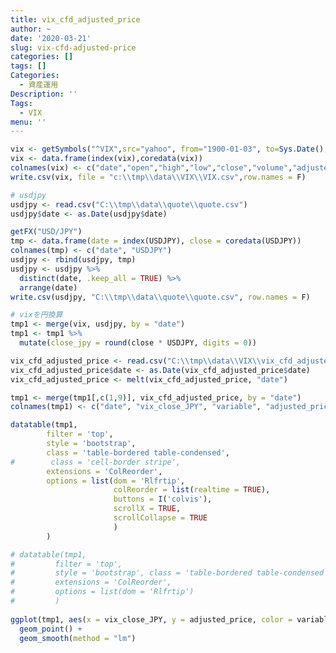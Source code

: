 ```yaml
---
title: vix_cfd_adjusted_price
author: ~
date: '2020-03-21'
slug: vix-cfd-adjusted-price
categories: []
tags: []
Categories:
  - 資産運用
Description: ''
Tags:
  - VIX
menu: ''
---
```

```r
vix <- getSymbols("^VIX",src="yahoo", from="1900-01-03", to=Sys.Date(), auto.assign=FALSE)
vix <- data.frame(index(vix),coredata(vix))
colnames(vix) <- c("date","open","high","low","close","volume","adjusted")
write.csv(vix, file = "c:\\tmp\\data\\VIX\\VIX.csv",row.names = F)

# usdjpy
usdjpy <- read.csv("C:\\tmp\\data\\quote\\quote.csv")
usdjpy$date <- as.Date(usdjpy$date)

getFX("USD/JPY")
tmp <- data.frame(date = index(USDJPY), close = coredata(USDJPY))
colnames(tmp) <- c("date", "USDJPY")
usdjpy <- rbind(usdjpy, tmp)
usdjpy <- usdjpy %>%
  distinct(date, .keep_all = TRUE) %>%
  arrange(date)
write.csv(usdjpy, "C:\\tmp\\data\\quote\\quote.csv", row.names = F)

# vixを円換算
tmp1 <- merge(vix, usdjpy, by = "date")
tmp1 <- tmp1 %>%
  mutate(close_jpy = round(close * USDJPY, digits = 0))

vix_cfd_adjusted_price <- read.csv("C:\\tmp\\data\\VIX\\vix_cfd_adjusted_price.csv")
vix_cfd_adjusted_price$date <- as.Date(vix_cfd_adjusted_price$date)
vix_cfd_adjusted_price <- melt(vix_cfd_adjusted_price, "date")

tmp1 <- merge(tmp1[,c(1,9)], vix_cfd_adjusted_price, by = "date")
colnames(tmp1) <- c("date", "vix_close_JPY", "variable", "adjusted_price")
```

```r
datatable(tmp1,
        filter = 'top',
        style = 'bootstrap',
        class = 'table-bordered table-condensed',
#        class = 'cell-border stripe',
        extensions = 'ColReorder',
        options = list(dom = 'Rlfrtip',
                       colReorder = list(realtime = TRUE),
                       buttons = I('colvis'),
                       scrollX = TRUE,
                       scrollCollapse = TRUE
                       )
        )

# datatable(tmp1,
#         filter = 'top', 
#         style = 'bootstrap', class = 'table-bordered table-condensed',
#         extensions = 'ColReorder',
#         options = list(dom = 'Rlfrtip')
#         )
    
ggplot(tmp1, aes(x = vix_close_JPY, y = adjusted_price, color = variable)) +
  geom_point() +
  geom_smooth(method = "lm")
```

